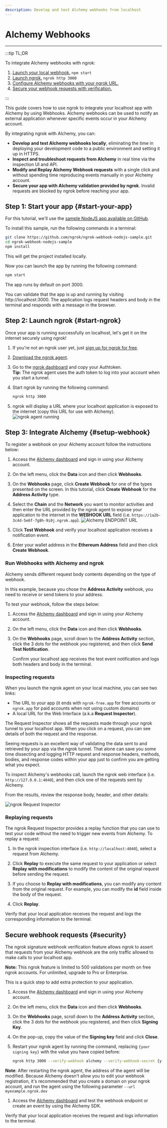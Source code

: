 ```yaml
---
description: Develop and test Alchemy webhooks from localhost
---
```


# Alchemy Webhooks

---

:::tip TL;DR

To integrate Alchemy webhooks with ngrok:

1. [Launch your local webhook.](#start-your-app) `npm start`
1. [Launch ngrok.](#start-ngrok) `ngrok http 3000`
1. [Configure Alchemy webhooks with your ngrok URL.](#setup-webhook)
1. [Secure your webhook requests with verification.](#security)

:::

This guide covers how to use ngrok to integrate your localhost app with Alchemy by using Webhooks.
Alchemy webhooks can be used to notify an external application whenever specific events occur in your Alchemy account.

By integrating ngrok with Alchemy, you can:

- **Develop and test Alchemy webhooks locally**, eliminating the time in deploying your development code to a public environment and setting it up in HTTPS.
- **Inspect and troubleshoot requests from Alchemy** in real time via the inspection UI and API.
- **Modify and Replay Alchemy Webhook requests** with a single click and without spending time reproducing events manually in your Alchemy account.
- **Secure your app with Alchemy validation provided by ngrok**. Invalid requests are blocked by ngrok before reaching your app.

## **Step 1**: Start your app {#start-your-app}

For this tutorial, we'll use the [sample NodeJS app available on GitHub](https://github.com/ngrok/ngrok-webhook-nodejs-sample).

To install this sample, run the following commands in a terminal:

```bash
git clone https://github.com/ngrok/ngrok-webhook-nodejs-sample.git
cd ngrok-webhook-nodejs-sample
npm install
```

This will get the project installed locally.

Now you can launch the app by running the following command:

```bash
npm start
```

The app runs by default on port 3000.

You can validate that the app is up and running by visiting http://localhost:3000. The application logs request headers and body in the terminal and responds with a message in the browser.

## **Step 2**: Launch ngrok {#start-ngrok}

Once your app is running successfully on localhost, let's get it on the internet securely using ngrok!

1. If you're not an ngrok user yet, just [sign up for ngrok for free](https://ngrok.com/signup).

1. [Download the ngrok agent](https://download.ngrok.com).

1. Go to the [ngrok dashboard](https://dashboard.ngrok.com) and copy your Authtoken. <br />
   **Tip:** The ngrok agent uses the auth token to log into your account when you start a tunnel.
1. Start ngrok by running the following command:

   ```bash
   ngrok http 3000
   ```

1. ngrok will display a URL where your localhost application is exposed to the internet (copy this URL for use with Alchemy).
   ![ngrok agent running](/img/integrations/launch_ngrok_tunnel.png)

## **Step 3**: Integrate Alchemy {#setup-webhook}

To register a webhook on your Alchemy account follow the instructions below:

1. Access the [Alchemy dashboard](https://dashboard.alchemy.com/) and sign in using your Alchemy account.

1. On the left menu, click the **Data** icon and then click **Webhooks**.

1. On the **Webhooks** page, click **Create Webhook** for one of the types presented on the screen.
   In this tutorial, click **Create Webhook** for the **Address Activity** type.

1. Select the **Chain** and the **Network** you want to monitor activities and then enter the URL provided by the ngrok agent to expose your application to the internet in the **WEBHOOK URL** field (i.e. `https://1a2b-3c4d-5e6f-7g8h-9i0j.ngrok.app`).
   ![Alchemy ENDPOINT URL](img/ngrok_url_configuration_alchemy.png)

1. Click **Test Webhook** and verify your localhost application receives a notification event.

1. Enter your wallet address in the **Ethereum Address** field and then click **Create Webhook**.

### Run Webhooks with Alchemy and ngrok

Alchemy sends different request body contents depending on the type of webhook.

In this example, because you chose the **Address Activity** webhook, you need to receive or send tokens to your address.

To test your webhook, follow the steps below:

1. Access the [Alchemy dashboard](https://dashboard.alchemy.com/) and sign in using your Alchemy account.

1. On the left menu, click the **Data** icon and then click **Webhooks**.

1. On the **Webhooks** page, scroll down to the **Address Activity** section, click the 3 dots for the webhook you registered, and then click **Send Test Notification**.

   Confirm your localhost app receives the test event notification and logs both headers and body in the terminal.

### Inspecting requests

When you launch the ngrok agent on your local machine, you can see two links:

- The URL to your app (it ends with `ngrok-free.app` for free accounts or `ngrok.app` for paid accounts when not using custom domains)
- A local URL for the Web Interface (a.k.a **Request Inspector**).

The Request Inspector shows all the requests made through your ngrok tunnel to your localhost app. When you click on a request, you can see details of both the request and the response.

Seeing requests is an excellent way of validating the data sent to and retrieved by your app via the ngrok tunnel. That alone can save you some time dissecting and logging HTTP request and response headers, methods, bodies, and response codes within your app just to confirm you are getting what you expect.

To inspect Alchemy's webhooks call, launch the ngrok web interface (i.e. `http://127.0.0.1:4040`), and then click one of the requests sent by Alchemy.

From the results, review the response body, header, and other details:

![ngrok Request Inspector](img/ngrok_introspection_alchemy_webhooks.png)

### Replaying requests

The ngrok Request Inspector provides a replay function that you can use to test your code without the need to trigger new events from Alchemy. To replay a request:

1. In the ngrok inspection interface (i.e. `http://localhost:4040`), select a request from Alchemy.

1. Click **Replay** to execute the same request to your application or select **Replay with modifications** to modify the content of the original request before sending the request.

1. If you choose to **Replay with modifications**, you can modify any content from the original request. For example, you can modify the **id** field inside the body of the request.

1. Click **Replay**.

Verify that your local application receives the request and logs the corresponding information to the terminal.

## Secure webhook requests {#security}

The ngrok signature webhook verification feature allows ngrok to assert that requests from your Alchemy webhook are the only traffic allowed to make calls to your localhost app.

**Note:** This ngrok feature is limited to 500 validations per month on free ngrok accounts. For unlimited, upgrade to Pro or Enterprise.

This is a quick step to add extra protection to your application.

1. Access the [Alchemy dashboard](https://dashboard.alchemy.com/) and sign in using your Alchemy account.

1. On the left menu, click the **Data** icon and then click **Webhooks**.

1. On the **Webhooks** page, scroll down to the **Address Activity** section, click the 3 dots for the webhook you registered, and then click **Signing Key**.

1. On the pop-up, copy the value of the **Signing key** field and click **Close**.

1. Restart your ngrok agent by running the command, replacing `{your signing key}` with the value you have copied before:

   ```bash
   ngrok http 3000 --verify-webhook alchemy --verify-webhook-secret {your signing key}
   ```

**Note**: After restarting the ngrok agent, the address of the agent will be modified.
Because Alchemy doesn't allow you to edit your webhook registration,
it's recommended that you create a domain on your ngrok account, and run the agent using the following parameter `--url myexample.ngrok.dev`

1. Access the [Alchemy dashboard](https://dashboard.alchemy.com/) and test the webhook endpoint or create an event by using the Alchemy SDK.

Verify that your local application receives the request and logs information to the terminal.
